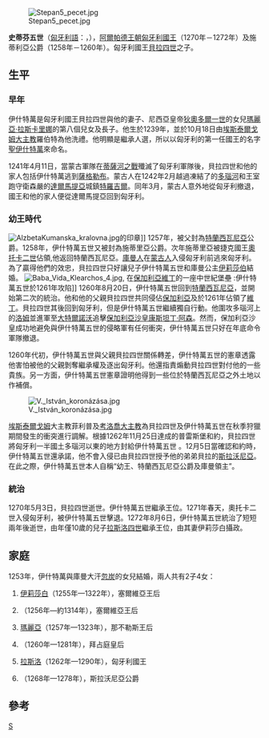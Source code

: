 [[File:Stepan5_pecet.jpg|thumb]]

'''史蒂芬五世'''（[[匈牙利語|匈牙利語]]：'''{{lang|hu|V. István}}'''，{{bd|1239年|10月18日|1272年|8月6日|catIdx=S}}），[[阿爾帕德王朝|阿爾帕德王朝]][[匈牙利國王|匈牙利國王]]（1270年－1272年）及施蒂利亞公爵（1258年－1260年）。匈牙利國王[[貝拉四世|貝拉四世]]之子。

==生平==
===早年===
伊什特萬是匈牙利國王貝拉四世與他的妻子、尼西亞皇帝[[狄奥多尔一世_(拜占庭帝国)|狄奧多爾一世]]的女兒[[瑪麗亞·拉斯卡里娜|瑪麗亞·拉斯卡里娜]]的第八個兒女及長子{{sfn|Kristó|Makk|1996|p=267, Appendix 4}}。他生於1239年{{sfn|Makk|1994|p=294}}，並於10月18日由[[埃斯泰爾戈姆大主教|埃斯泰爾戈姆大主教]]羅伯特為他洗禮{{sfn|Érszegi|Solymosi|1981|p=146}}。他明顯是繼承人選，所以以匈牙利的第一任國王的名字[[聖伊什特萬|聖伊什特萬]]來命名{{sfn|Kristó|Makk|1996|p=267}}。

1241年4月11日，當蒙古軍隊在[[蒂薩河之戰|蒂薩河之戰]]殲滅了匈牙利軍隊後，貝拉四世和他的家人包括伊什特萬逃到[[薩格勒布|薩格勒布]]{{sfn|Érszegi|Solymosi|1981|p=148}}。蒙古人在1242年2月越過凍結了的[[多瑙河|多瑙河]]和王室跑守衛森嚴的[[達爾馬提亞|達爾馬提亞]]城鎮[[特羅吉爾|特羅吉爾]]{{sfn|Kristó|Makk|1996|p=267}}{{sfn|Érszegi|Solymosi|1981|pp=148-149}}。同年3月，蒙古人意外地從匈牙利撤退，國王和他的家人便從達爾馬提亞回到匈牙利{{sfn|Érszegi|Solymosi|1981|p=149}}。

===幼王時代===
[[File:AlzbetaKumanska_kralovna.jpg|thumb]]的印章]]
1257年，被父封為[[特蘭西瓦尼亞|特蘭西瓦尼亞]]公爵{{sfn|Makk|1994|p=294}}{{sfn|Sălăgean|2005|p=234}}。1258年，伊什特萬五世又被封為施蒂里亞公爵{{sfn|Bartl|Čičaj|Kohútova|Letz|2002|p=32}}{{sfn|Sălăgean|2005|p=234}}。次年施蒂里亞被捷克國王[[普熱米斯爾·奧托卡二世|奧托卡二世]]佔領,他返回特蘭西瓦尼亞{{sfn|Engel|2001|p=107}}{{sfn|Kristó|2003|pp=177-178}}{{sfn|Zsoldos|2007|p=17}}。[[庫曼人|庫曼人]]在[[蒙古人|蒙古人]]入侵匈牙利前逃來匈牙利。為了贏得他們的效忠，貝拉四世只好讓兒子伊什特萬五世和庫曼公主[[庫曼的伊莉莎伯|伊莉莎伯]]結婚。
[[File:Baba_Vida_Klearchos_4.jpg|thumb]], 在[[保加利亞|保加利亞]][[維丁|維丁]]的一座中世紀堡壘 :伊什特萬五世於1261年攻陷]]
1260年8月20日，伊什特萬五世回到[[特蘭西瓦尼亞|特蘭西瓦尼亞]]，並開始第二次的統治{{sfn|Sălăgean|2005|p=234}}{{sfn|Érszegi|Solymosi|1981|p=157}}。他和他的父親貝拉四世共同侵佔[[保加利亞|保加利亞]]及於1261年佔領了[[維丁|維丁]]{{sfn|Makk|1994|p=294}}。貝拉四世其後回到匈牙利，但是伊什特萬五世繼續獨自行動{{sfn|Fine|1994|p=174}}。他圍攻多瑙河上的[[洛姆|洛姆]]並進軍至[[大特爾諾沃|大特爾諾沃]]追擊[[保加利亞沙皇|保加利亞沙皇]][[康斯坦丁(保加利亞)|康斯坦丁·阿森]]{{sfn|Fine|1994|p=174}}。然而，保加利亞沙皇成功地避免與伊什特萬五世的侵略軍有任何衝突，伊什特萬五世只好在年底命令軍隊撤退{{sfn|Fine|1994|p=174}}。

1260年代初，伊什特萬五世與父親貝拉四世關係轉差{{sfn|Zsoldos|2007|p=11}}，伊什特萬五世的憲章透露他害怕被他的父親剝奪繼承權及逐出匈牙利{{sfn|Zsoldos|2007|p=11}}。他還指責煽動貝拉四世對付他的一些貴族{{sfn|Zsoldos|2007|p=11}}。另一方面，伊什特萬五世憲章證明他得到一些位於特蘭西瓦尼亞之外土地以作補償{{sfn|Zsoldos|2007|pp=21-23}}。

[[File:V._István_koronázása.jpg|thumb]]

[[埃斯泰爾戈姆|埃斯泰爾戈姆]]大主教菲利普及[[天主教考洛喬-凱奇凱梅特總教區|考洛喬大主教]]為貝拉四世及伊什特萬五世在秋季狩獵期間發生的衝突進行調解{{sfn|Érszegi|Solymosi|1981|p=158}}{{sfn|Zsoldos|2007|pp=19-21}}。根據1262年11月25日達成的普雷斯堡和約，貝拉四世將匈牙利一半國土多瑙河以東的地方封給伊什特萬五世{{sfn|Sălăgean|2005|p=236}} {{sfn|Zsoldos|2007|p=21}}。12月5日當確認和約時，伊什特萬五世還承諾，他不會入侵已由貝拉四世授予他的弟弟貝拉的[[斯拉沃尼亞|斯拉沃尼亞]]{{sfn|Érszegi|Solymosi|1981|p=158}}。在此之際，伊什特萬五世本人自稱“幼王、特蘭西瓦尼亞公爵及庫曼領主”{{sfn|Sălăgean|2005|p=236}}{{sfn|Érszegi|Solymosi|1981|p=158}}。

===統治===
1270年5月3日，貝拉四世逝世{{sfn|Engel|2001|p=107}}。伊什特萬五世繼承王位{{sfn|Érszegi|Solymosi|1981|p=164}}{{sfn|Bartl|Čičaj|Kohútova|Letz|2002|p=33}}。1271年春天，奧托卡二世入侵匈牙利，被伊什特萬五世擊退{{sfn|Érszegi|Solymosi|1981|p=165}}。1272年8月6日，伊什特萬五世統治了短短兩年後逝世，由年僅10歲的兒子[[拉斯洛四世|拉斯洛四世]]繼承王位，由其妻伊莉莎白攝政{{sfn|Bartl|Čičaj|Kohútova|Letz|2002|p=33}}。

== 家庭 ==
1253年，伊什特萬與庫曼大汗[[忽炭|忽炭]]的女兒{{le|庫曼的伊莉莎白|Elizabeth the Cuman|伊莉莎白}}結婚，兩人共有2子4女：
# [[匈牙利的伊莉莎白|伊莉莎白]]（1255年—1322年），塞爾維亞王后
# {{le|匈牙利的卡塔琳|Catherine of Hungary, Queen of Serbia|卡塔琳}}（1256年—約1314年），塞爾維亞王后
# [[匈牙利的瑪麗亞_(1257-1323)|瑪麗亞]]（1257年—1323年），那不勒斯王后
# {{le|匈牙利的安娜|Anna of Hungary (Byzantine empress)|安娜}}（1260年—1281年），拜占庭皇后
# [[拉斯洛四世|拉斯洛]]（1262年—1290年），匈牙利國王
# {{le|安德烈 (斯拉沃尼亞)|Andrew, Duke of Slavonia|安德烈}}（1268年—1278年），斯拉沃尼亞公爵

== 參考 ==
{{Reflist|3}}

{{匈牙利君主}}
{{Authority control}}

[[Category:匈牙利国王|S]]